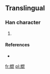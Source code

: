 ==Translingual==

===Han character===
{{Han char|rn=42|rad=小|as=11|sn=14|four=|canj=火山日心心 (FUAPP)}}

# {{defn|Han|sort=小11}}

====References====
* {{Han ref|kx=0125.251|hdz=10565.211|uh=5C21|ud=23585}}

[[fr:尡]]
[[pl:尡]]